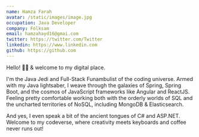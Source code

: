 ```yaml
---
name: Hamza Farah
avatar: /static/images/image.jpg
occupation: Java Developer
company: Folksam
email: hamzahayd16@gmai.com
twitter: https://twitter.com/Twitter
linkedin: https://www.linkedin.com
github: https://github.com
---
```




Hello! 👋🏽 & welcome to my digital place.

I'm the Java Jedi and Full-Stack Funambulist of the coding universe. 
Armed with my Java lightsaber, I weave through the galaxies of Spring, Spring Boot, 
and the cosmos of JavaScript frameworks like Angular and ReactJS. Feeling pretty comfortable
working both with the orderly worlds of SQL and the uncharted territories of NoSQL, including MongoDB & Elasticsearch. 

And yes, I even speak a bit of the ancient tongues of C# and ASP.NET. 
Welcome to my codeverse, where creativity meets keyboards and coffee never runs out!